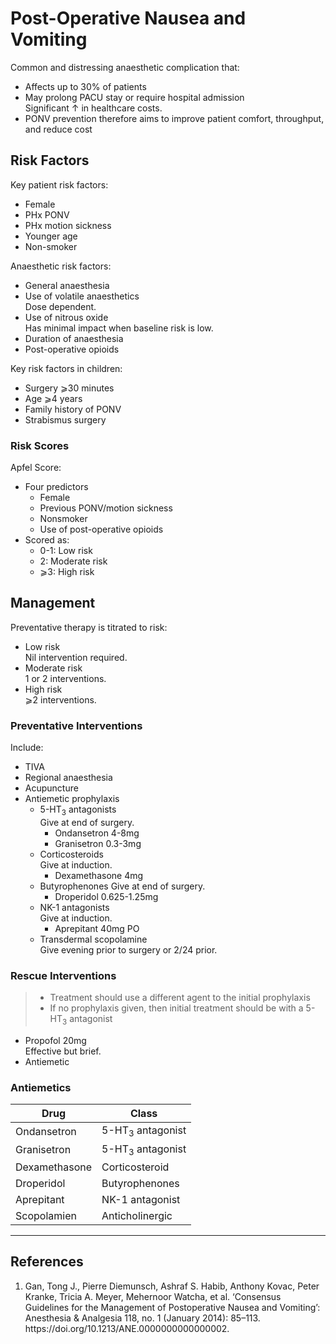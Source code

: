 # Post-Operative Nausea and Vomiting


Common and distressing anaesthetic complication that:

* Affects up to 30% of patients
* May prolong PACU stay or require hospital admission  
Significant ↑ in healthcare costs.
* PONV prevention therefore aims to improve patient comfort, throughput, and reduce cost

## Risk Factors

Key patient risk factors:

* Female
* PHx PONV
* PHx motion sickness
* Younger age
* Non-smoker


Anaesthetic risk factors:

* General anaesthesia
* Use of volatile anaesthetics  
Dose dependent.
* Use of nitrous oxide  
Has minimal impact when baseline risk is low.
* Duration of anaesthesia
* Post-operative opioids


Key risk factors in children:

* Surgery ⩾30 minutes
* Age ⩾4 years
* Family history of PONV
* Strabismus surgery


### Risk Scores

Apfel Score:

* Four predictors
	* Female
	* Previous PONV/motion sickness
	* Nonsmoker
	* Use of post-operative opioids
* Scored as:
	* 0-1: Low risk
	* 2: Moderate risk
	* ⩾3: High risk


## Management

Preventative therapy is titrated to risk:

* Low risk  
Nil intervention required.
* Moderate risk  
1 or 2 interventions.
* High risk  
⩾2 interventions.


### Preventative Interventions

Include:

* TIVA
* Regional anaesthesia
* Acupuncture
* Antiemetic prophylaxis
	* 5-HT~3~ antagonists  
	Give at end of surgery.
		* Ondansetron 4-8mg
		* Granisetron 0.3-3mg
	* Corticosteroids  
	Give at induction.
		* Dexamethasone 4mg
	* Butyrophenones
	Give at end of surgery.
		* Droperidol 0.625-1.25mg
	* NK-1 antagonists  
	Give at induction.
		* Aprepitant 40mg PO
	* Transdermal scopolamine  
	Give evening prior to surgery or 2/24 prior.


### Rescue Interventions

> * Treatment should use a different agent to the initial prophylaxis
> * If no prophylaxis given, then initial treatment should be with a 5-HT~3~ antagonist

* Propofol 20mg  
Effective but brief.
* Antiemetic

### Antiemetics

|Drug|Class|Dose|Timing for prophylaxis|
|--|--|
|Ondansetron|5-HT~3~ antagonist|4mg|End of surgery|
|Granisetron|5-HT~3~ antagonist|0.3-3mg|End of surgery|
|Dexamethasone|Corticosteroid|4mg|Induction|
|Droperidol|Butyrophenones|0.625-1.25mg|End of surgery|
|Aprepitant|NK-1 antagonist|40mg PO|Induction|
|Scopolamien|Anticholinergic|2mg patch|Evening prior or 2/24 pre-operatively|

---

## References

1. Gan, Tong J., Pierre Diemunsch, Ashraf S. Habib, Anthony Kovac, Peter Kranke, Tricia A. Meyer, Mehernoor Watcha, et al. ‘Consensus Guidelines for the Management of Postoperative Nausea and Vomiting’: Anesthesia & Analgesia 118, no. 1 (January 2014): 85–113. https://doi.org/10.1213/ANE.0000000000000002.

